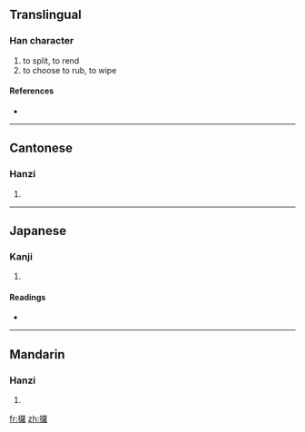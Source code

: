 ==Translingual==

===Han character===
{{Han char|rn=64|rad=手|as=19|sn=22|four=|canj=手田中土 (QWLG)}}

# to split, to rend
# to choose to rub, to wipe

====References====
* {{Han ref|kx=0464.090|dkj=13022|dj=0813.070|hdz=31990.050|uh=651E|ud=25886}}

----

==Cantonese==

===Hanzi===
{{yue-hanzi|jyut=lo2}}

# {{defn|Cantonese|sort=手19}}

----

==Japanese==

===Kanji===
{{ja-kanji|grade=|rs=手19}}

# {{defn|Japanese|sort=手19}}

====Readings====
* {{ja-readings|on=[[ら]] (ra)|kun=[[えらぶ]] (erabu), [[さく]] (saku)}}

----

==Mandarin==

===Hanzi===
{{cmn-hanzi|pin=[[luō]] ([[luo1]]), [[luǒ]] ([[luo3]]), [[lǚ]] ([[lü3]])|wg=lo<sup>1</sup>, lo<sup>3</sup>, lü<sup>3</sup>}}

# {{defn|Mandarin|sort=手19}}

[[fr:攞]]
[[zh:攞]]